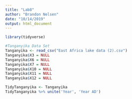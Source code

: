 ---
title: "Lab8"
author: "Brandon Nelsen"
date: "10/14/2019"
output: html_document
---
```{r}
library(tidyverse)
```

```{r}
#Tanganyika Data Set
Tanganyika <- read_csv("East Africa lake data (2).csv")
Tanganyika$X3 = NULL
Tanganyika$X6 = NULL
Tanganyika$X7 = NULL 
Tanganyika$X10 = NULL
Tanganyika$X11 = NULL
Tanganyika$X12 = NULL

TidyTanganyika <- Tanganyika
TidyTanganyika %>% unite('Year', 'Year AD')
```

